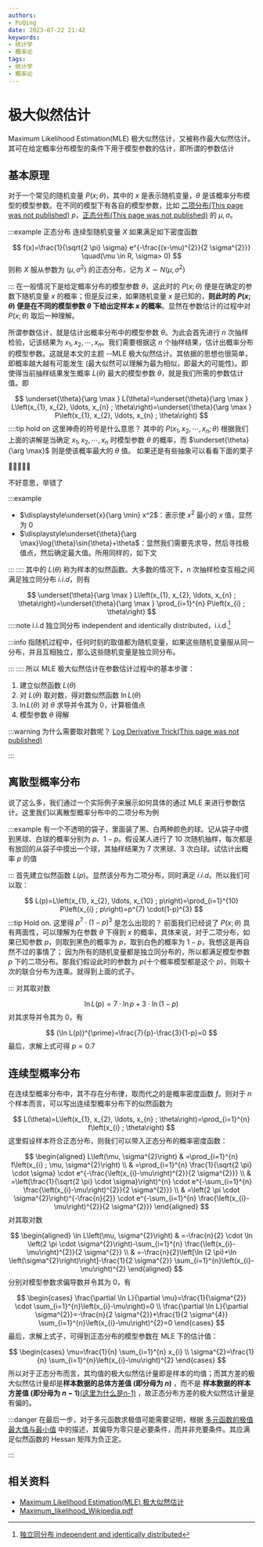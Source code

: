 ```yaml
---
authors:
- PuQing
date: 2023-07-22 21:42
keywords:
- 统计学
- 概率论
tags:
- 统计学
- 概率论
---
```

# 极大似然估计

Maximum Likelihood Estimation(MLE) 极大似然估计，又被称作最大似然估计。其可在给定概率分布模型的条件下用于模型参数的估计，即所谓的参数估计

## 基本原理

对于一个常见的随机变量 $P(x;\theta)$，其中的 $x$ 是表示随机变量，$\theta$ 是该概率分布模型的模型参数。在不同的模型下有各自的模型参数，比如 [二项分布(This page was not published)](./404) $p$，[正态分布(This page was not published)](./404) 的 $\mu,\sigma$。

:::example 正态分布
连续型随机变量 $X$ 如果满足如下密度函数


<!--truncate-->
$$
f(x)=\frac{1}{\sqrt{2 \pi} \sigma} e^{-\frac{(x-\mu)^{2}}{2 \sigma^{2}}} \quad(\mu \in R, \sigma> 0)
$$
则称 $X$ 服从参数为 $(\mu,\sigma^2)$ 的正态分布，记为 $X\sim N(\mu,\sigma^2)$

:::
在一般情况下是给定概率分布的模型参数 $\theta$，这此时的 $P(x;\theta)$ 便是在确定的参数下随机变量 $x$ 的概率；但是反过来，如果随机变量 $x$ 是已知的，**则此时的 $P(x;\theta)$ 便是在不同的模型参数 $\theta$ 下给出定样本 $x$ 的概率**。显然在参数估计的过程中对 $P(x;\theta)$ 取后一种理解。

所谓参数估计，就是估计出概率分布中的模型参数 $\theta$。为此会首先进行 $n$ 次抽样检验，记该结果为 $x_1,x_2,\cdots,x_n$。我们需要根据这 $n$ 个抽样结果，估计出概率分布的模型参数。这就是本文的主题 --MLE 极大似然估计。其依据的思想也很简单，即概率越大越有可能发生 (最大似然可以理解为最为相似，即最大的可能性)。即使得当前抽样结果发生概率 $L(\theta)$ 最大的模型参数 $\theta$，就是我们所需的参数估计值。即

$$
\underset{\theta}{\arg \max } L(\theta)=\underset{\theta}{\arg \max } L\left(x_{1}, x_{2}, \ldots, x_{n} ; \theta\right)=\underset{\theta}{\arg \max } P\left(x_{1}, x_{2}, \ldots, x_{n} ; \theta\right)
$$
::::tip hold on 这里神奇的符号是什么意思？
其中的 $P(x_1,x_2,\cdots,x_n;\theta)$ 根据我们上面的讲解是当确定 $x_1,x_2,\cdots,x_n$ 时模型参数 $\theta$ 的概率，而 $\underset{\theta}{\arg \max}$ 则是使该概率最大的 $\theta$ 值。
如果还是有些抽象可以看看下面的栗子

🌰🌰🌰🌰🌰

不好意思，举错了

:::example

- $\displaystyle\underset{x}{\arg \min} x^2$：表示使 $x^2$ 最小的 $x$ 值，显然为 $0$
- $\displaystyle\underset{\theta}{\arg \max}\log{\theta}\sin{\theta}+\theta$：显然我们需要先求导，然后寻找极值点，然后确定最大值。所用同样的，如下文

:::
::::
其中的 $L(\theta)$ 称为样本的似然函数。大多数的情况下，$n$ 次抽样检查互相之间满足独立同分布 $i.i.d$，则有

$$
\underset{\theta}{\arg \max } L\left(x_{1}, x_{2}, \ldots, x_{n} ; \theta\right)=\underset{\theta}{\arg \max } \prod_{i=1}^{n} P\left(x_{i} ; \theta\right)
$$
::::note i.i.d
独立同分布 independent and identically distributed，i.i.d.[^1]

:::info
指随机过程中，任何时刻的取值都为随机变量，如果这些随机变量服从同一分布，并且互相独立，那么这些随机变量是独立同分布。


:::
::::
所以 MLE 极大似然估计在参数估计过程中的基本步骤：

1. 建立似然函数 $L(\theta)$
2. 对 $L(\theta)$ 取对数，得对数似然函数 $\ln L(\theta)$
3. $\ln L(\theta)$ 对 $\theta$ 求导并令其为 $0$，计算极值点
4. 模型参数 $\theta$ 得解

:::warning 为什么需要取对数呢？
[Log Derivative Trick(This page was not published)](./404)

:::
## 离散型概率分布

说了这么多，我们通过一个实际例子来展示如何具体的通过 MLE 来进行参数估计。这里我们以离散型概率分布中的二项分布为例

:::example
有一个不透明的袋子，里面装了黑、白两种颜色的球。记从袋子中摸到黑球、白球的概率分别为 $p$、$1-p$。假设某人进行了 $10$ 次随机抽样，每次都是有放回的从袋子中摸出一个球，其抽样结果为 $7$ 次黑球、$3$ 次白球。试估计出概率 $p$ 的值

:::
首先建立似然函数 $L(p)$。显然该分布为二项分布，同时满足 $i.i.d$。所以我们可以取：

$$
L(p)=L\left(x_{1}, x_{2}, \ldots, x_{10} ; p\right)=\prod_{i=1}^{10} P\left(x_{i} ; p\right)=p^{7} \cdot(1-p)^{3}
$$
:::tip Hold on. 这里得 $p^7\cdot (1-p)^3$ 是怎么出现的？
前面我们已经说了 $P(x;\theta)$ 具有两面性，可以理解为在参数 $\theta$ 下得到 $x$ 的概率，具体来说，对于二项分布，如果已知参数 $p$，则取到黑色的概率为 $p$，取到白色的概率为 $1-p$，我想这是再自然不过的事情了；
因为所有的随机变量都是独立同分布的，所以都满足模型参数 $p$ 下的二项分布。那我们假设此时的参数为 $p$(十个概率模型都是这个 $p$)，则取十次的联合分布为连乘。就得到上面的式子。

:::
对其取对数

$$
\ln L(p)=7 \cdot \ln p+3 \cdot \ln (1-p)
$$
对其求导并令其为 $0$，有

$$
(\ln L(p))^{\prime}=\frac{7}{p}-\frac{3}{1-p}=0
$$
最后，求解上式可得 $p=0.7$

## 连续型概率分布

在连续型概率分布中，其不存在分布律，取而代之的是概率密度函数 $f$。则对于 $n$ 个样本而言，可以写出连续型概率分布下的似然函数为

$$
L(\theta)=L\left(x_{1}, x_{2}, \ldots, x_{n} ; \theta\right)=\prod_{i=1}^{n} f\left(x_{i} ; \theta\right)
$$
这里假设样本符合正态分布，则我们可以带入正态分布的概率密度函数：

$$
\begin{aligned}
L\left(\mu, \sigma^{2}\right) & =\prod_{i=1}^{n} f\left(x_{i} ; \mu, \sigma^{2}\right) \\
& =\prod_{i=1}^{n} \frac{1}{\sqrt{2 \pi} \cdot \sigma} \cdot e^{-\frac{\left(x_{i}-\mu\right)^{2}}{2 \sigma^{2}}} \\
& =\left(\frac{1}{\sqrt{2 \pi} \cdot \sigma}\right)^{n} \cdot e^{-\sum_{i=1}^{n} \frac{\left(x_{i}-\mu\right)^{2}}{2 \sigma^{2}}} \\
& =\left(2 \pi \cdot \sigma^{2}\right)^{-\frac{n}{2}} \cdot e^{-\sum_{i=1}^{n} \frac{\left(x_{i}-\mu\right)^{2}}{2 \sigma^{2}}}
\end{aligned}
$$
对其取对数

$$
\begin{aligned}
\ln L\left(\mu, \sigma^{2}\right) & =-\frac{n}{2} \cdot \ln \left(2 \pi \cdot \sigma^{2}\right)-\sum_{i=1}^{n} \frac{\left(x_{i}-\mu\right)^{2}}{2 \sigma^{2}} \\
& =-\frac{n}{2}\left[\ln (2 \pi)+\ln \left(\sigma^{2}\right)\right]-\frac{1}{2 \sigma^{2}} \sum_{i=1}^{n}\left(x_{i}-\mu\right)^{2}
\end{aligned}
$$
分别对模型参数求偏导数并令其为 $0$，有

$$
\begin{cases}
\frac{\partial \ln L}{\partial \mu}=\frac{1}{\sigma^{2}} \cdot \sum_{i=1}^{n}\left(x_{i}-\mu\right)=0 \\
\frac{\partial \ln L}{\partial \sigma^{2}}=-\frac{n}{2 \sigma^{2}}+\frac{1}{2 \sigma^{4}} \sum_{i=1}^{n}\left(x_{i}-\mu\right)^{2}=0
\end{cases}
$$
最后，求解上式子，可得到正态分布的模型参数在 MLE 下的估计值：

$$
\begin{cases}
\mu=\frac{1}{n} \sum_{i=1}^{n} x_{i} \\
\sigma^{2}=\frac{1}{n} \sum_{i=1}^{n}\left(x_{i}-\mu\right)^{2}
\end{cases}
$$
所以对于正态分布而言，其均值的极大似然估计量即是样本的均值；而其方差的极大似然估计量却是**样本数据的总体方差值 (即分母为 $n$)** ，而不是 **样本数据的样本方差值 (即分母为 $n-1$)**[(这里为什么是n-1)](./8f979ab4#%5E187511) ，故正态分布方差的极大似然估计量是有偏的。

:::danger
在最后一步，对于多元函数求极值可能需要证明，根据 [多元函数的极值 最大值与最小值](./8145550f) 中的描述，其偏导为零只是必要条件，而并非充要条件。其应满足似然函数的 $\mathrm{Hessan}$ 矩阵为负正定。

:::
## 相关资料

- [Maximum Likelihood Estimation(MLE) 极大似然估计](https://zhuanlan.zhihu.com/p/163258672)
- [Maximum_likelihood_Wikipedia.pdf](https://www.ccs.neu.edu/home/vip/teach/MLcourse/3_generative_models/lecture_notes/Maximum_likelihood_Wikipedia.pdf)

[^1]: [独立同分布 independent and identically distributed](https://zhuanlan.zhihu.com/p/52530189)

